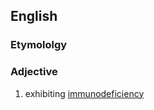 ==English==

===Etymololgy===
{{prefix|immuno|deficient}}

===Adjective===
{{en-adj}}
# exhibiting [[immunodeficiency]]